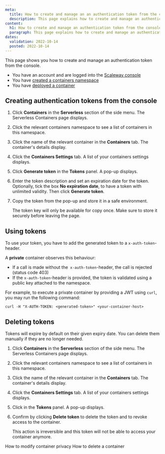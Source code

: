 ```yaml
---
meta:
  title: How to create and manage an an authentication token from the console
  description: This page explains how to create and manage an authentication token from the console
content:
  h1: How to create and manage an authentication token from the console
  paragraph: This page explains how to create and manage an authentication token from the console
dates:
  validation: 2022-10-14
  posted: 2022-10-14
---
```


This page shows you how to create and manage an authentication token from the console.

<Macro id="iam-requirements" />

<Message type="requirement">

  - You have an account and are logged into the [Scaleway console](https://console.scaleway.com)
  - You have [created a containers namespace](/compute/containers/how-to/create-a-containers-namespace)
  - You have [deployed a container](/compute/containers/how-to/deploy-a-container/)

</Message>

## Creating authentication tokens from the console 

1. Click **Containers** in the **Serverless** section of the side menu. The Serverless Containers page displays.

2. Click the relevant containers namespace to see a list of containers in this namespace.

3. Click the name of the relevant container in the **Containers** tab. The container's details display. 

4. Click the **Containers Settings** tab. A list of your containers settings displays. 

5. Click **Generate token** in the **Tokens** panel. A pop-up displays.

    <Lightbox src="scaleway-container-generate-token.webp" alt="" />

6. Enter the token description and set an expiration date for the token. Optionally, tick the box **No expiration date**, to have a token with unlimited validity. Then click **Generate token**.

7. Copy the token from the pop-up and store it in a safe environment. 

    <Message type="important">

    The token key will only be available for copy once. Make sure to store it securely before leaving the page.

    </Message>

## Using tokens

To use your token, you have to add the generated token to a `x-auth-token`-header.

A **private** container observes this behaviour:

* If a call is made without the` x-auth-token`-header, the call is rejected (status code 403)
* If the `x-auth-token`-header is provided, the token is validated using a public key attached to the namespace.

For example, to execute a private container by providing a JWT using `curl`, you may run the following command:
```
curl -H "X-AUTH-TOKEN: <generated-token>" <your-container-host>
```

## Deleting tokens 

Tokens will expire by default on their given expiry date. You can delete them manually if they are no longer needed. 

1. Click **Containers** in the **Serverless** section of the side menu. The Serverless Containers page displays.

2. Click the relevant containers namespace to see a list of containers in this namespace.

3. Click the name of the relevant container in the **Containers** tab. The container's details display. 

4. Click the **Containers Settings** tab. A list of your containers settings displays. 

5. Click <Icon name="delete" /> in the **Tokens** panel. A pop-up displays.

6. Confirm by clicking **Delete token** to delete the token and to revoke access to the container. 

    <Message type="important">

    This action is irreversible and this token will not be able to access your container anymore.

    </Message>

<Navigation title="See Also">
  <PreviousButton to="/compute/containers/how-to/modify-container-privacy/">How to modify container privacy</PreviousButton>
  <NextButton to="/compute/containers/how-to/delete-a-container/">How to delete a container</NextButton>
</Navigation>